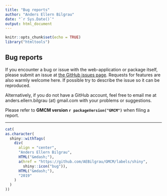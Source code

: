 ```yaml
---
title: "Bug reports"
author: "Anders Ellern Bilgrau"
date: "`r Sys.Date()`"
output: html_document
---
```


```r
knitr::opts_chunk$set(echo = TRUE)
library("htmltools")
```

## Bug reports

If you encounter a bug or issue with the web-application or package itself, please submit an issue at [the GitHub issues page](https://github.com/AEBilgrau/GMCM/issues). 
Requests for features are also warmly welcome here.
If possible try to describe the issue so it can be reproduced.

Alternatively, if you do not have a GitHub account, feel free to email me at anders.ellern.bilgrau (at) gmail.com with your problems or suggestions.


Please refer to **GMCM version `r packageVersion("GMCM")`** when filing a report.

---

```r
cat(
as.character(
  shiny::withTags(
    div(
      align = "center", 
      "Anders Ellern Bilgrau",
      HTML("&mdash;"),
      a(href = "https://github.com/AEBilgrau/GMCM/labels/shiny",
        shiny::icon("bug")),
      HTML("&mdash;"),
      "2019"
    )
  )
))
```
